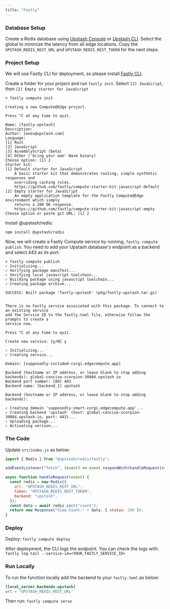 ```yaml
---
title: "Fastly"
---
```


### Database Setup

Create a Redis database using [Upstash Console](https://console.upstash.com) or
[Upstash CLI](https://github.com/upstash/cli). Select the global to minimize the
latency from all edge locations. Copy the `UPSTASH_REDIS_REST_URL` and
`UPSTASH_REDIS_REST_TOKEN` for the next steps.

### Project Setup

We will use Fastly CLI for deployment, so please install
[Fastly CLI](https://developer.fastly.com/reference/cli/).

Create a folder for your project and run `fastly init`. Select `[2] JavaScript`,
then `[2] Empty starter for JavaScript`

```shell
> fastly compute init

Creating a new Compute@Edge project.

Press ^C at any time to quit.

Name: [fastly-upstash]
Description:
Author: [enes@upstash.com]
Language:
[1] Rust
[2] JavaScript
[3] AssemblyScript (beta)
[4] Other ('bring your own' Wasm binary)
Choose option: [1] 2
Starter kit:
[1] Default starter for JavaScript
    A basic starter kit that demonstrates routing, simple synthetic responses and
    overriding caching rules.
    https://github.com/fastly/compute-starter-kit-javascript-default
[2] Empty starter for JavaScript
    An empty application template for the Fastly Compute@Edge environment which simply
    returns a 200 OK response.
    https://github.com/fastly/compute-starter-kit-javascript-empty
Choose option or paste git URL: [1] 2
```

Install @upstash/redis:

```shell
npm install @upstash/redis
```

Now, we will create a Fastly Compute service by running,
`fastly compute publish`. You need to add your Upstash database's endpoint as a
backend and select 443 as its port.

```shell
> fastly compute publish
✓ Initializing...
✓ Verifying package manifest...
✓ Verifying local javascript toolchain...
✓ Building package using javascript toolchain...
✓ Creating package archive...

SUCCESS: Built package 'fastly-upstash' (pkg/fastly-upstash.tar.gz)


There is no Fastly service associated with this package. To connect to an existing service
add the Service ID to the fastly.toml file, otherwise follow the prompts to create a
service now.

Press ^C at any time to quit.

Create new service: [y/N] y

✓ Initializing...
✓ Creating service...

Domain: [supposedly-included-corgi.edgecompute.app]

Backend (hostname or IP address, or leave blank to stop adding backends): global-concise-scorpion-30984.upstash.io
Backend port number: [80] 443
Backend name: [backend_1] upstash

Backend (hostname or IP address, or leave blank to stop adding backends):

✓ Creating domain 'supposedly-smart-corgi.edgecompute.app'...
✓ Creating backend 'upstash' (host: global-concise-scorpion-30984.upstash.io, port: 443)...
✓ Uploading package...
✓ Activating version...
```

### The Code

Update `src/index.js` as below:

```js
import { Redis } from "@upstash/redis/fastly";

addEventListener("fetch", (event) => event.respondWith(handleRequest(event)));

async function handleRequest(event) {
  const redis = new Redis({
    url: "UPSTASH_REDIS_REST_URL",
    token: "UPSTASH_REDIS_REST_TOKEN",
    backend: "upstash",
  });
  const data = await redis.incr("count");
  return new Response("View Count:" + data, { status: 200 });
}
```

### Deploy

Deploy: `fastly compute deploy`

After deployment, the CLI logs the endpoint. You can check the logs with:
`fastly log-tail --service-id=<YOUR_FASTLY_SERVICE_ID>`

### Run Locally

To run the function locally add the backend to your `fastly.toml` as below:

```toml
[local_server.backends.upstash]
url = "UPSTASH_REDIS_REST_URL"
```

Then run: `fastly compute serve`
